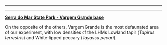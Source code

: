 _____________________________________________________________________________________________________

_____________________________________________________________________________________________________

[**Serra do Mar State Park - Vargem Grande base**](https://www.google.com/maps/place/PESM+-+N%C3%BAcleo+Santa+Virg%C3%ADnia+-+Base+Vargem+Grande/@-23.437754,-45.2443509,118m/data=!3m1!1e3!4m8!1m2!2m1!1sgoogle+maps!3m4!1s0x94cd430c8323da89:0x6bc937e998f224c8!8m2!3d-23.437827!4d-45.2445491)

On the opposite of the others, Vargem Grande is the most defaunated area of our experiment, with low densities of the LHMs Lowland tapir (*Tapirus terrestris*) and White‐lipped peccary (*Tayassu pecari*). 



